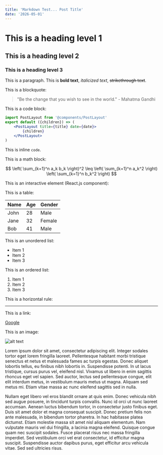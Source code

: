 ```yaml
---
title: 'Markdown Test... Post Title'
date: '2026-05-01'
---
```



# This is a heading level 1

## This is a heading level 2

### This is a heading level 3

This is a paragraph. This is **bold text**, _italicized text_, ~~strikethrough text~~.

This is a blockquote:

> "Be the change that you wish to see in the world." - Mahatma Gandhi

This is a code block:

```jsx
import PostLayout from '@components/PostLayout'
export default ({children}) => (
    <PostLayout title={title} date={date}>
        {children}
    </PostLayout>
)
```

This is inline `code`.

This is a math block:

$$
\left( \sum_{k=1}^n a_k b_k \right)^2 \leq \left( \sum_{k=1}^n a_k^2 \right) \left( \sum_{k=1}^n b_k^2 \right)
$$

This is an interactive element (React.js component):

<TestComponent />

This is a table:

| Name | Age | Gender |
| ---- | --- | ------ |
| John | 28  | Male   |
| Jane | 32  | Female |
| Bob  | 41  | Male   |

This is an unordered list:

-   Item 1
-   Item 2
-   Item 3

This is an ordered list:

1. Item 1
2. Item 2
3. Item 3

This is a horizontal rule:

---

This is a link:

[Google](https://www.google.com/)

This is an image:

![alt text](https://source.unsplash.com/9Fvs0WtqOnQ/w=600)

Lorem ipsum dolor sit amet, consectetur adipiscing elit. Integer sodales tortor eget lorem fringilla laoreet. Pellentesque habitant morbi tristique senectus et netus et malesuada fames ac turpis egestas. Donec aliquet lobortis tellus, eu finibus nibh lobortis in. Suspendisse potenti. In ut lacus tristique, cursus purus vel, eleifend nisl. Vivamus ut libero in enim sagittis rhoncus eget vel sapien. Sed auctor, lectus sed pellentesque congue, elit elit interdum metus, in vestibulum mauris metus ut magna. Aliquam sed metus mi. Etiam vitae massa ac nunc eleifend sagittis sed in nulla.

Nullam eget libero vel eros blandit ornare at quis enim. Donec vehicula nibh sed augue posuere, in tincidunt turpis convallis. Nunc id orci ut nunc laoreet accumsan. Aenean luctus bibendum tortor, in consectetur justo finibus eget. Duis sit amet dolor et magna consequat suscipit. Donec pretium felis non ante malesuada, in bibendum tortor pharetra. In hac habitasse platea dictumst. Etiam molestie massa sit amet nisl aliquam elementum. Nam vulputate mauris vel dui fringilla, a lacinia magna eleifend. Quisque congue quam nec suscipit sodales. Fusce placerat risus nec massa fringilla imperdiet. Sed vestibulum orci vel erat consectetur, id efficitur magna suscipit. Suspendisse auctor dapibus purus, eget efficitur arcu vehicula vitae. Sed sed ultricies risus.
